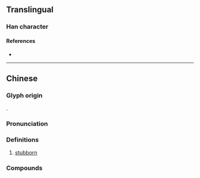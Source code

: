 {{also|强}}
{{character info}}
==Translingual==

===Han character===
{{Han char|rn=93|rad=牛|as=12|sn=16|four=|canj=NIHQ|ids=⿱强牛<small>(GK)</small>,⿱強牛<small>(T)</small>}}

====References====
* {{Han ref|kx=0704.081|hdz=31820.100|uh=729F|ud=29343}}

----

==Chinese==
{{zh-forms|alt=勥,強}}

===Glyph origin===
{{Han compound|強|牛|ls=psc|t2=cattle|c1=p|c2=s}}.

===Pronunciation===
{{zh-pron
|m=jiàng
|m-s=
|dg=
|c=goeng6
|c-t=giang5
|g=
|h=gd=kiong2
|j=
|mb=
|md=
|mn=
|mn-t=giang6
|w=
|x=
|mc=y
|oc=y
|cat=a
}}

===Definitions===
{{zh-hanzi}}

# [[stubborn]]

===Compounds===
{{zh-der|犟勁|犟嘴|倔犟:juéjiàng}}